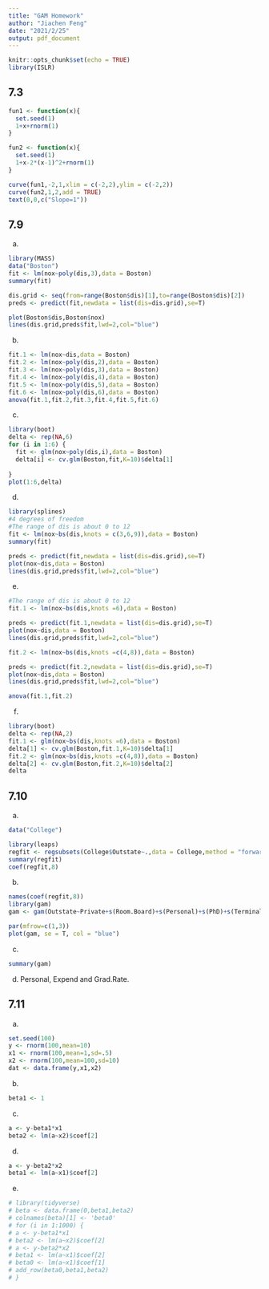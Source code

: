 ---
title: "GAM Homework"
author: "Jiachen Feng"
date: "2021/2/25"
output: pdf_document
---

```{r setup, include=FALSE}
knitr::opts_chunk$set(echo = TRUE)
library(ISLR)
```

## 7.3

```{r}
fun1 <- function(x){
  set.seed(1)
  1+x+rnorm(1)
}

fun2 <- function(x){
  set.seed(1)
  1+x-2*(x-1)^2+rnorm(1)
}

curve(fun1,-2,1,xlim = c(-2,2),ylim = c(-2,2))
curve(fun2,1,2,add = TRUE)
text(0,0,c("Slope=1"))
```

## 7.9
(a)
```{r}
library(MASS)
data("Boston")
fit <- lm(nox~poly(dis,3),data = Boston)
summary(fit)

dis.grid <- seq(from=range(Boston$dis)[1],to=range(Boston$dis)[2])
preds <- predict(fit,newdata = list(dis=dis.grid),se=T)

plot(Boston$dis,Boston$nox)
lines(dis.grid,preds$fit,lwd=2,col="blue")

```

(b)
```{r}
fit.1 <- lm(nox~dis,data = Boston)
fit.2 <- lm(nox~poly(dis,2),data = Boston)
fit.3 <- lm(nox~poly(dis,3),data = Boston)
fit.4 <- lm(nox~poly(dis,4),data = Boston)
fit.5 <- lm(nox~poly(dis,5),data = Boston)
fit.6 <- lm(nox~poly(dis,6),data = Boston)
anova(fit.1,fit.2,fit.3,fit.4,fit.5,fit.6)
```

(c)
```{r}
library(boot)
delta <- rep(NA,6)
for (i in 1:6) {
  fit <- glm(nox~poly(dis,i),data = Boston)
  delta[i] <- cv.glm(Boston,fit,K=10)$delta[1]
  
}
plot(1:6,delta)

```

(d)
```{r}
library(splines)
#4 degrees of freedom
#The range of dis is about 0 to 12
fit <- lm(nox~bs(dis,knots = c(3,6,9)),data = Boston)
summary(fit)

preds <- predict(fit,newdata = list(dis=dis.grid),se=T)
plot(nox~dis,data = Boston)
lines(dis.grid,preds$fit,lwd=2,col="blue")
```

(e)
```{r}
#The range of dis is about 0 to 12
fit.1 <- lm(nox~bs(dis,knots =6),data = Boston)

preds <- predict(fit.1,newdata = list(dis=dis.grid),se=T)
plot(nox~dis,data = Boston)
lines(dis.grid,preds$fit,lwd=2,col="blue")

fit.2 <- lm(nox~bs(dis,knots =c(4,8)),data = Boston)

preds <- predict(fit.2,newdata = list(dis=dis.grid),se=T)
plot(nox~dis,data = Boston)
lines(dis.grid,preds$fit,lwd=2,col="blue")

anova(fit.1,fit.2)
```

(f)
```{r}
library(boot)
delta <- rep(NA,2)
fit.1 <- glm(nox~bs(dis,knots =6),data = Boston)
delta[1] <- cv.glm(Boston,fit.1,K=10)$delta[1]
fit.2 <- glm(nox~bs(dis,knots =c(4,8)),data = Boston)
delta[2] <- cv.glm(Boston,fit.2,K=10)$delta[2]
delta
```

## 7.10
(a)
```{r}
data("College")

library(leaps)
regfit <- regsubsets(College$Outstate~.,data = College,method = "forward")
summary(regfit)
coef(regfit,8)
```

(b)
```{r}
names(coef(regfit,8))
library(gam)
gam <- gam(Outstate~Private+s(Room.Board)+s(Personal)+s(PhD)+s(Terminal)+s(perc.alumni)+s(Expend)+s(Grad.Rate),data = College)

par(mfrow=c(1,3))
plot(gam, se = T, col = "blue")

```

(c)
```{r}
summary(gam)
```

(d)
Personal, Expend and Grad.Rate.

## 7.11
(a)
```{r}
set.seed(100)
y <- rnorm(100,mean=10)
x1 <- rnorm(100,mean=1,sd=.5)
x2 <- rnorm(100,mean=100,sd=10)
dat <- data.frame(y,x1,x2)
```

(b)
```{r}
beta1 <- 1
```

(c)
```{r}
a <- y-beta1*x1
beta2 <- lm(a~x2)$coef[2]
```

(d)
```{r}
a <- y-beta2*x2
beta1 <- lm(a~x1)$coef[2]
```

(e)
```{r}
# library(tidyverse)
# beta <- data.frame(0,beta1,beta2)
# colnames(beta)[1] <- 'beta0'
# for (i in 1:1000) {
# a <- y-beta1*x1
# beta2 <- lm(a~x2)$coef[2]
# a <- y-beta2*x2
# beta1 <- lm(a~x1)$coef[2]
# beta0 <- lm(a~x1)$coef[1]
# add_row(beta0,beta1,beta2)
# }
```

